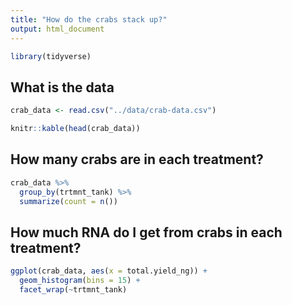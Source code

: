 ```yaml
---
title: "How do the crabs stack up?"
output: html_document
---
```




```r
library(tidyverse)
```


## What is the data

```r
crab_data <- read.csv("../data/crab-data.csv")

knitr::kable(head(crab_data))
```


## How many crabs are in each treatment?

```r
crab_data %>%
  group_by(trtmnt_tank) %>%
  summarize(count = n())
```

## How much RNA do I get from crabs in each treatment?

```r
ggplot(crab_data, aes(x = total.yield_ng)) +
  geom_histogram(bins = 15) +
  facet_wrap(~trtmnt_tank)
```

